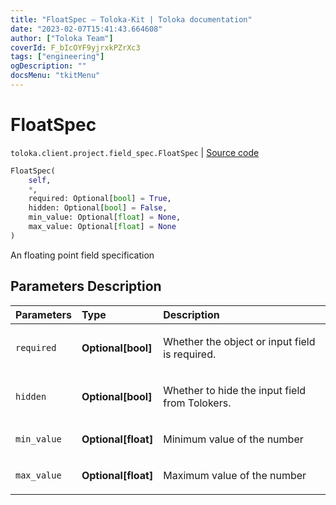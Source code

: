 ```yaml
---
title: "FloatSpec — Toloka-Kit | Toloka documentation"
date: "2023-02-07T15:41:43.664608"
author: ["Toloka Team"]
coverId: F_bIcOYF9yjrxkPZrXc3
tags: ["engineering"]
ogDescription: ""
docsMenu: "tkitMenu"
---
```


# FloatSpec
`toloka.client.project.field_spec.FloatSpec` | [Source code](https://github.com/Toloka/toloka-kit/blob/v1.1.3/src/client/project/field_spec.py#L100)

```python
FloatSpec(
    self,
    *,
    required: Optional[bool] = True,
    hidden: Optional[bool] = False,
    min_value: Optional[float] = None,
    max_value: Optional[float] = None
)
```

An floating point field specification

## Parameters Description

| Parameters | Type | Description |
| :----------| :----| :-----------|
`required`|**Optional\[bool\]**|<p>Whether the object or input field is required.</p>
`hidden`|**Optional\[bool\]**|<p>Whether to hide the input field from Tolokers.</p>
`min_value`|**Optional\[float\]**|<p>Minimum value of the number</p>
`max_value`|**Optional\[float\]**|<p>Maximum value of the number</p>